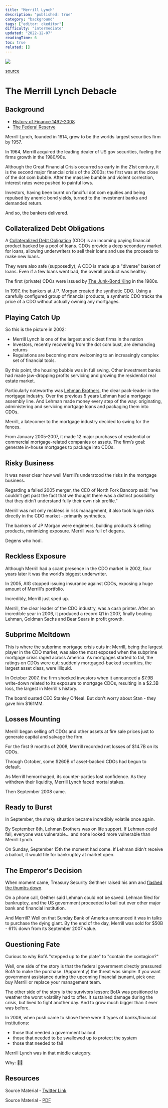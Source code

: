 ```yaml
---
title: "Merrill Lynch"
description: "published: true"
category: "background"
tags: ["editor: ckeditor"]
difficulty: "intermediate"
updated: "2022-12-07"
readingTime: 6
toc: true
related: []
---
```


![](/images/merrill-lynch-banner.webp)

[source](https://marketrealist.com/p/what-happened-to-merrill-lynch/)

# The Merrill Lynch Debacle

## Background

*   [History of Finance 1492-2008](http://inevitableeth.com/home/background/history-finance)
*   [The Federal Reserve](http://inevitableeth.com/home/background/entities/federal-reserve)

Merrill Lynch, founded in 1914, grew to be the worlds largest securities firm by 1957. 

In 1964, Merrill acquired the leading dealer of US gov securities, fueling the firms growth in the 1980/90s. 

Although the Great Financial Crisis occurred so early in the 21st century, it is the second major financial crisis of the 2000s; the first was at the close of the dot com bubble. After the massive bumble and violent correction, interest rates were pushed to painful lows. 

Investors, having been burnt on fanciful dot com equities and being repulsed by anemic bond yields, turned to the investment banks and demanded return. 

And so, the bankers delivered. 

## Collateralized Debt Obligations

A [Collateralized Debt Obligation](https://en.wikipedia.org/wiki/Collateralized_debt_obligation) (CDO) is an incoming paying financial product backed by a pool of loans. CDOs provide a deep secondary market for loans, allowing underwriters to sell their loans and use the proceeds to make new loans. 

They were also safe (supposedly); A CDO is made up a "diverse" basket of loans. Even if a few loans went bad, the overall product was healthy. 

The first (private) CDOs were issued by [The Junk-Bond King](https://en.wikipedia.org/wiki/Michael_Milken) in the 1980s. 

In 1997, the bankers at J.P. Morgan created the [synthetic CDO](https://en.wikipedia.org/wiki/Synthetic_CDO). Using a carefully configured group of financial products, a synthetic CDO tracks the price of a CDO without actually owning any mortgages. 

## Playing Catch Up

So this is the picture in 2002: 

*   Merrill Lynch is one of the largest and oldest firms in the nation
*   Investors, recently recovering from the dot com bust, are demanding returns
*   Regulations are becoming more welcoming to an increasingly complex set of financial tools.

By this point, the housing bubble was in full swing. Other investment banks had made jaw-dropping profits servicing and growing the residential real estate market. 

Particularly noteworthy was [Lehman Brothers](/background/entities/lehman), the clear pack-leader in the mortgage industry. Over the previous 5 years Lehman had a mortgage assembly line. And Lehman made money every step of the way: originating, administering and servicing mortgage loans and packaging them into CDOs. 

Merrill, a latecomer to the mortgage industry decided to swing for the fences. 

From January 2005-2007, it made 12 major purchases of residential or commercial mortgage-related companies or assets. The firm’s goal: generate in-house mortgages to package into CDOs. 

## Risky Business

It was never clear how well Merrill’s understood the risks in the mortgage business. 

Regarding a failed 2005 merger, the CEO of North Fork Bancorp said: "we couldn’t get past the fact that we thought there was a distinct possibility that they didn’t understand fully their own risk profile." 

Merrill was not only reckless in risk management, it also took huge risks directly in the CDO market - primarily synthetics. 

The bankers of JP Morgan were engineers, building products & selling products, minimizing exposure. Merrill was full of degens. 

Degens who hodl.

## Reckless Exposure

Although Merrill had a scant presence in the CDO market in 2002, four years later it was the world’s biggest underwriter. 

In 2005, AIG stopped issuing insurance against CDOs, exposing a huge amount of Merrill's portfolio. 

Incredibly, Merrill just sped up. 

Merrill, the clear leader of the CDO industry, was a cash printer. After an incredible year in 2006, it produced a record Q1 in 2007, finally beating Lehman, Goldman Sachs and Bear Sears in profit growth. 

## Subprime Meltdown 

This is where the subprime mortgage crisis cuts in: Merrill, being the largest player in the CDO market, was also the most exposed when the subprime mortgage crisis raged across America. As mortgages started to fail, the ratings on CDOs were cut; suddenly mortgaged-backed securities, the largest asset class, were illiquid. 

In October 2007, the firm shocked investors when it announced a $7.9B write-down related to its exposure to mortgage CDOs, resulting in a $2.3B loss, the largest in Merrill's history. 

The board ousted CEO Stanley O'Neal. But don't worry about Stan - they gave him $161MM. 

## Losses Mounting

Merrill began selling off CDOs and other assets at fire sale prices just to generate capital and salvage the firm. 

For the first 9 months of 2008, Merrill recorded net losses of $14.7B on its CDOs. 

Through October, some $260B of asset-backed CDOs had begun to default. 

As Merrill hemorrhaged, its counter-parties lost confidence. As they withdrew their liquidity, Merrill Lynch faced mortal stakes. 

Then September 2008 came. 

## Ready to Burst

In September, the shaky situation became incredibly volatile once again. 

By September 8th, Lehman Brothers was on life support. If Lehman could fall, everyone was vulnerable... and none looked more vulnerable than Merrill Lynch. 

On Sunday, September 15th the moment had come. If Lehman didn't receive a bailout, it would file for bankruptcy at market open. 

## The Emperor's Decision

When moment came, Treasury Security Geithner raised his arm and [flashed the thumbs down](https://www.google.com/search?q=gladiator+emperor+thumbs+down&sxsrf=ALiCzsYwHUirS_CDKgD-3KOtvozCCm7Vjg:1669340402008&source=lnms&tbm=isch&sa=X&ved=2ahUKEwju1q7Nmcj7AhUEHkQIHUUVCs4Q_AUoAXoECAEQAw&biw=1114&bih=758&dpr=2).

On a phone call, Geither said Lehman could not be saved. Lehman filed for bankruptcy, and the US government proceeded to bail out ever other major bank and financial institution. 

And Merrill? Well on that Sunday Bank of America announced it was in talks to purchase the dying giant. By the end of the day, Merrill was sold for $50B - 61% down from its September 2007 value. 

## Questioning Fate

Curious to why BofA "stepped up to the plate" to "contain the contagion?" 

Well, one side of the story is that the federal government directly pressured BofA to make the purchase. (Apparently) the threat was simple: If you want government assistance during the upcoming financial tsunami, pick one: buy Merrill or replace your management team. 

The other side of the story is the survivors lesson: BofA was positioned to weather the worst volatility had to offer. It sustained damage during the crisis, but lived to fight another day. And to grow much bigger than it ever was before. 

In 2008, when push came to shove there were 3 types of banks/financial institutions: 

*   those that needed a government bailout
*   those that needed to be swallowed up to protect the system
*   those that needed to fail

Merrill Lynch was in that middle category. 

Why: 🤷‍♂️

## Resources

Source Material - [Twitter Link](https://twitter.com/SalomonCrypto/status/1558900149853663232)

Source Material - [PDF](/twitter-pdf-2022-08-14_merrill_lynch.pdf)
